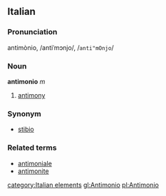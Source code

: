 ==Italian==
===Pronunciation===
antimònio, /antiˈmɔnjo/, /<tt>anti"mOnjo</tt>/
===Noun===
'''antimonio''' ''m''

# [[antimony]]

===Synonym===
*[[stibio]]

===Related terms===
*[[antimoniale]]
*[[antimonite]]

[[category:Italian elements]]
[[gl:Antimonio]]
[[pl:Antimonio]]